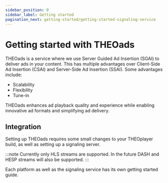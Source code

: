 ```yaml
---
sidebar_position: 0
sidebar_label: Getting started
pagination_next: getting-started/getting-started-signaling-service
---
```


# Getting started with THEOads

THEOads is a service where we use Server Guided Ad Insertion (SGAI) to deliver ads in your content.
This has multiple advantages over Client-Side Ad Insertion (CSAI) and Server-Side Ad Insertion (SSAI).
Some advantages include:

- Scalability
- Flexibility
- Tune-in

THEOads enhances ad playback quality and experience while enabling innovative ad formats and simplifying ad delivery.

## Integration

Setting up THEOads requires some small changes to your THEOplayer build, as well as setting up a signaling server.

:::note
Currently only HLS streams are supported. In the future DASH and HESP streams will also be supported.
:::

Each platform as well as the signaling service has its own getting started guide.


<DocCardList />
